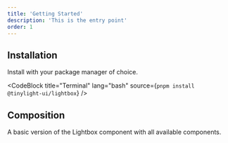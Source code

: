 ```yaml
---
title: 'Getting Started'
description: 'This is the entry point'
order: 1
---
```


## Installation

Install with your package manager of choice.

<CodeBlock
  title="Terminal"
  lang="bash"
  source={`pnpm install @tinylight-ui/lightbox`}
/>

## Composition

A basic version of the Lightbox component with all available components.

